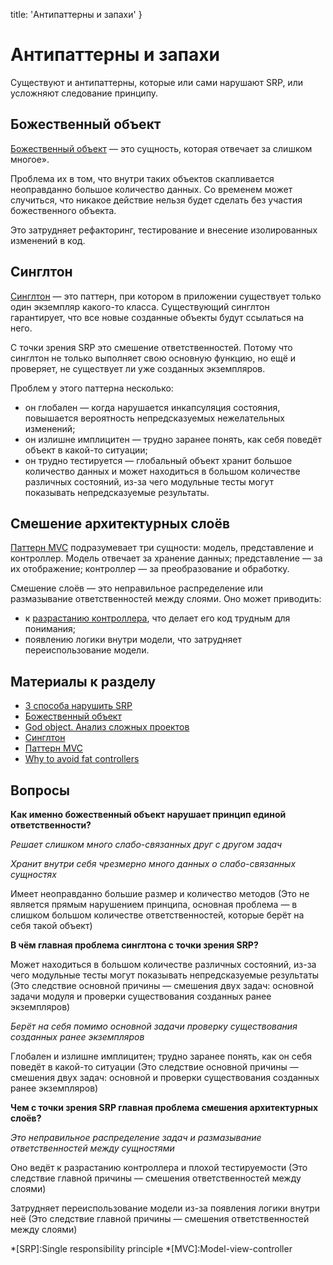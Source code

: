 
  title: 'Антипаттерны и запахи'
}


# Антипаттерны и запахи

Существуют и антипаттерны, которые или сами нарушают SRP, или усложняют следование принципу.

## Божественный объект
[Божественный объект](https://ru.wikipedia.org/wiki/Божественный_объект) — это сущность, которая отвечает за слишком многое».

Проблема их в том, что внутри таких объектов скапливается неоправданно большое количество данных. Со временем может случиться, что никакое действие нельзя будет сделать без участия божественного объекта.

Это затрудняет рефакторинг, тестирование и внесение изолированных изменений в код.

## Синглтон
[Синглтон](https://ru.wikipedia.org/wiki/Одиночка_(шаблон_проектирования)) — это паттерн, при котором в приложении существует только один экземпляр какого-то класса. Существующий синглтон гарантирует, что все новые созданные объекты будут ссылаться на него.

С точки зрения SRP это смешение ответственностей. Потому что синглтон не только выполняет свою основную функцию, но ещё и проверяет, не существует ли уже созданных экземпляров.

Проблем у этого паттерна несколько:
- он глобален — когда нарушается инкапсуляция состояния, повышается вероятность непредсказуемых нежелательных изменений;
- он излишне имплицитен — трудно заранее понять, как себя поведёт объект в какой-то ситуации;
- он трудно тестируется — глобальный объект хранит большое количество данных и может находиться в большом количестве различных состояний, из-за чего модульные тесты могут показывать непредсказуемые результаты.

## Смешение архитектурных слоёв
[Паттерн MVC](https://ru.wikipedia.org/wiki/Model-View-Controller) подразумевает три сущности: модель, представление и контроллер. Модель отвечает за хранение данных; представление — за их отображение; контроллер — за преобразование и обработку.

Смешение слоёв — это неправильное распределение или размазывание ответственностей между слоями. Оно может приводить:
- к [разрастанию контроллера](https://gunnarpeipman.com/aspnet/why-to-avoid-fat-controllers/), что делает его код трудным для понимания;
- появлению логики внутри модели, что затрудняет переиспользование модели.

## Материалы к разделу
- [3 способа нарушить SRP](https://habr.com/ru/post/330142/)
- [Божественный объект](https://ru.wikipedia.org/wiki/Божественный_объект)
- [God object. Анализ сложных проектов](https://habr.com/ru/post/147834/)
- [Синглтон](https://ru.wikipedia.org/wiki/Одиночка_(шаблон_проектирования))
- [Паттерн MVC](https://ru.wikipedia.org/wiki/Model-View-Controller)
- [Why to avoid fat controllers](https://gunnarpeipman.com/aspnet/why-to-avoid-fat-controllers/)


## Вопросы
**Как именно божественный объект нарушает принцип единой ответственности?**

_Решает слишком много слабо-связанных друг с другом задач_

_Хранит внутри себя чрезмерно много данных о слабо-связанных сущностях_

Имеет неоправданно большие размер и количество методов (Это не является прямым нарушением принципа, основная проблема — в слишком большом количестве ответственностей, которые берёт на себя такой объект)

**В чём главная проблема синглтона с точки зрения SRP?**

Может находиться в большом количестве различных состояний, из-за чего модульные тесты могут показывать непредсказуемые результаты (Это следствие основной причины — смешения двух задач: основной задачи модуля и проверки существования созданных ранее экземпляров)

_Берёт на себя помимо основной задачи проверку существования созданных ранее экземпляров_

Глобален и излишне имплицитен; трудно заранее понять, как он себя поведёт в какой-то ситуации (Это следствие основной причины — смешения двух задач: основной и проверки существования созданных ранее экземпляров)

**Чем с точки зрения SRP главная проблема смешения архитектурных слоёв?**

_Это неправильное распределение задач и размазывание ответственностей между сущностями_

Оно ведёт к разрастанию контроллера и плохой тестируемости (Это следствие главной причины — смешения ответственностей между слоями)

Затрудняет переиспользование модели из-за появления логики внутри неё (Это следствие главной причины — смешения ответственностей между слоями)

*[SRP]:Single responsibility principle
*[MVC]:Model-view-controller
